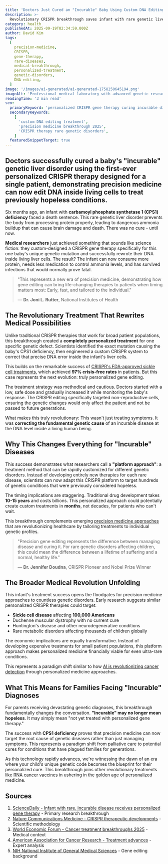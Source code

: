 ```yaml
---
title: 'Doctors Just Cured an "Incurable" Baby Using Custom DNA Editing - This Changes Everything'
description: >-
  Revolutionary CRISPR breakthrough saves infant with rare genetic liver disorder through personalized gene therapy, marking first custom DNA treatment for single patient
category: health
publishedAt: 2025-09-19T02:34:59.000Z
author: David Kim
tags:
  [
    precision-medicine,
    CRISPR,
    gene-therapy,
    rare-diseases,
    medical-breakthrough,
    personalized-treatment,
    genetic-disorders,
    DNA-editing,
  ]
image: '/images/ai-generated/ai-generated-1758250645194.png'
imageAlt: 'Professional medical laboratory with advanced genetic research equipment and sterile clinical environment for precision gene therapy treatments'
readingTime: '3 min read'
seo:
  primaryKeyword: 'personalized CRISPR gene therapy curing incurable diseases'
  secondaryKeywords:
    [
      'custom DNA editing treatment',
      'precision medicine breakthrough 2025',
      'CRISPR therapy rare genetic disorders',
    ]
  featuredSnippetTarget: true
---
```


## Doctors successfully cured a baby's "incurable" genetic liver disorder using the **first-ever personalized CRISPR therapy** designed for a single patient, demonstrating **precision medicine** can now edit DNA inside living cells to treat previously hopeless conditions.

Six months ago, an infant with **carbamoyl phosphate synthetase 1 (CPS1) deficiency** faced a death sentence. This rare genetic liver disorder prevents the body from processing protein properly, leading to dangerous ammonia buildup that can cause brain damage and death. There was no cure - until now.

**Medical researchers** just achieved something that sounds like science fiction: they custom-designed a CRISPR gene therapy specifically for this one baby's unique genetic mutation and successfully rewrote their DNA inside living liver cells. The result? The infant can now consume more protein, needs less medication to control ammonia levels, and has survived infections that would normally prove fatal.

> "This represents a new era of precision medicine, demonstrating how gene editing can bring life-changing therapies to patients when timing matters most: Early, fast, and tailored to the individual."
>
> — **Dr. Joni L. Rutter**, National Institutes of Health

## The Revolutionary Treatment That Rewrites Medical Possibilities

Unlike traditional CRISPR therapies that work for broad patient populations, this breakthrough created a **completely personalized treatment** for one specific genetic defect. Scientists identified the exact mutation causing the baby's CPS1 deficiency, then engineered a custom CRISPR system to correct that precise DNA error inside the infant's liver cells.

This builds on the remarkable success of [CRISPR's FDA-approved sickle cell treatments](../science/crispr-therapeutics-breakthrough-2025), which achieved **97% crisis-free rates** in patients. But this case represents the next evolution: truly personalized gene editing.

The treatment strategy was methodical and cautious. Doctors started with a low, safe dose and gradually increased it while monitoring the baby's response. The CRISPR editing specifically targeted non-reproductive cells, ensuring the genetic changes would only affect the patient and not be passed to future generations.

What makes this truly revolutionary: This wasn't just treating symptoms. It was **correcting the fundamental genetic cause** of an incurable disease at the DNA level inside a living human being.

## Why This Changes Everything for "Incurable" Diseases

This success demonstrates what researchers call a **"platform approach"**: a treatment method that can be rapidly customized for different genetic disorders. Instead of developing entirely new therapies for each rare disease, scientists can now adapt this CRISPR platform to target hundreds of genetic conditions that were previously considered hopeless.

The timing implications are staggering. Traditional drug development takes **10-15 years** and costs billions. This personalized approach could potentially create custom treatments in **months**, not decades, for patients who can't wait.

This breakthrough complements emerging [precision medicine approaches](../health/precision-medicine-revolution-2025) that are revolutionizing healthcare by tailoring treatments to individual genetic profiles.

> "Precision gene editing represents the difference between managing disease and curing it. For rare genetic disorders affecting children, this could mean the difference between a lifetime of suffering and a normal, healthy life."
>
> — **Dr. Jennifer Doudna**, CRISPR Pioneer and Nobel Prize Winner

## The Broader Medical Revolution Unfolding

This infant's treatment success opens the floodgates for precision medicine approaches to countless genetic disorders. Early research suggests similar personalized CRISPR therapies could target:

- **Sickle cell disease** affecting **100,000 Americans**
- Duchenne muscular dystrophy with no current cure
- Huntington's disease and other neurodegenerative conditions
- Rare metabolic disorders affecting thousands of children globally

The economic implications are equally transformative. Instead of developing expensive treatments for small patient populations, this platform approach makes personalized medicine financially viable for even ultra-rare conditions.

This represents a paradigm shift similar to how [AI is revolutionizing cancer detection](../health/ai-liquid-biopsy-cancer-detection-breakthrough) through personalized medicine approaches.

## What This Means for Families Facing "Incurable" Diagnoses

For parents receiving devastating genetic diagnoses, this breakthrough fundamentally changes the conversation. **"Incurable" may no longer mean hopeless**. It may simply mean "not yet treated with personalized gene therapy."

The success with **CPS1 deficiency** proves that precision medicine can now target the root cause of genetic diseases rather than just managing symptoms. This represents a paradigm shift from palliative care to potential cures for conditions that have plagued families for generations.

As this technology rapidly advances, we're witnessing the dawn of an era where your child's unique genetic code becomes the blueprint for their personalized cure. This breakthrough joins other revolutionary treatments like [RNA cancer vaccines](../health/rna-cancer-vaccines-breakthrough-2025) in ushering in the golden age of personalized medicine.

## Sources

1. [ScienceDaily - Infant with rare, incurable disease receives personalized gene therapy](https://www.sciencedaily.com/releases/2025/05/250515131435.htm) - Primary research breakthrough
2. [Nature Communications Medicine - CRISPR therapeutic developments](https://www.nature.com/articles/s43856-025-00015-8) - Scientific methodology
3. [World Economic Forum - Cancer treatment breakthroughs 2025](https://www.weforum.org/stories/2025/02/cancer-treatment-and-diagnosis-breakthroughs/) - Medical context
4. [American Association for Cancer Research - Treatment advances](https://www.aacr.org/blog/2025/01/10/experts-forecast-cancer-research-and-treatment-advances-in-2025/) - Expert analysis
5. [NIH National Institute of General Medical Sciences](https://www.nigms.nih.gov/education/fact-sheets/Pages/gene-editing.aspx) - Gene editing background

